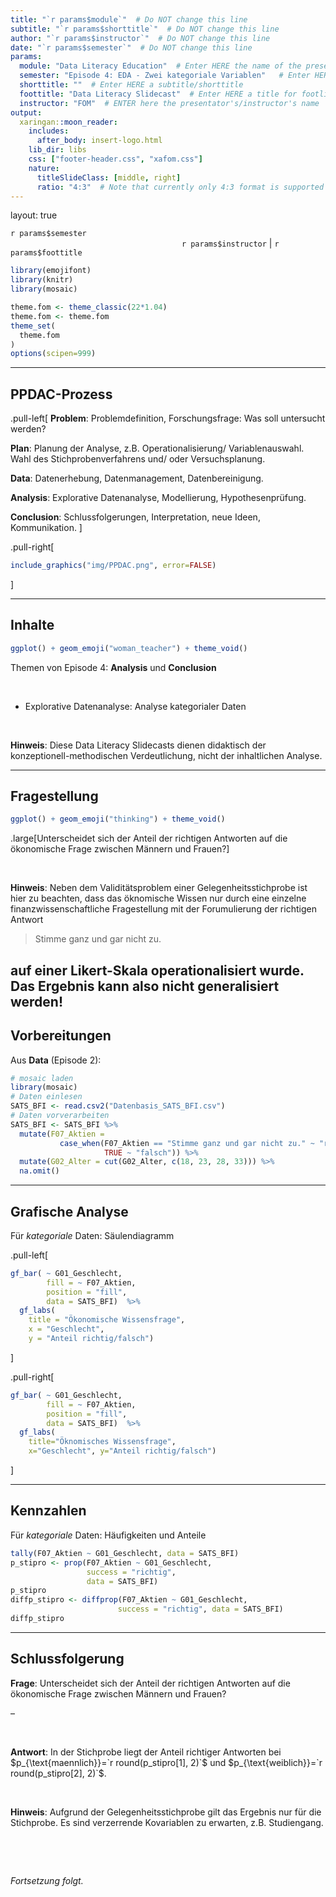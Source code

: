 ```yaml
---
title: "`r params$module`"  # Do NOT change this line
subtitle: "`r params$shorttitle`"  # Do NOT change this line
author: "`r params$instructor`"  # Do NOT change this line
date: "`r params$semester`"  # Do NOT change this line
params:
  module: "Data Literacy Education"  # Enter HERE the name of the presentation/course/module
  semester: "Episode 4: EDA - Zwei kategoriale Variablen"   # Enter HERE the date/semester/term
  shorttitle: ""  # Enter HERE a subtitle/shorttitle
  foottitle: "Data Literacy Slidecast"  # Enter HERE a title for footline
  instructor: "FOM"  # ENTER here the presentator's/instructor's name
output:
  xaringan::moon_reader:
    includes:
      after_body: insert-logo.html
    lib_dir: libs
    css: ["footer-header.css", "xafom.css"]
    nature:
      titleSlideClass: [middle, right]
      ratio: "4:3"  # Note that currently only 4:3 format is supported
---
```



layout: true
  
<div class="my-header"></div>

<!-- the following lines define the header and the footer line: -->
<div class="my-footer"><span>`r params$semester`    
&emsp;&emsp;&emsp;&emsp;&emsp;&emsp;
&emsp;&emsp;&emsp;&emsp;&emsp;&emsp;&emsp;&emsp;&emsp;&emsp;&emsp;&emsp;&emsp;
`r params$instructor` | `r params$foottitle` </span></div> 

<div class="footer-line"></div>



```r
library(emojifont)
library(knitr)
library(mosaic)

theme.fom <- theme_classic(22*1.04)
theme.fom <- theme.fom
theme_set(
  theme.fom  
)
options(scipen=999)
```

---

## PPDAC-Prozess


.pull-left[
**Problem**: Problemdefinition, Forschungsfrage: Was soll untersucht werden?

**Plan**: Planung der Analyse, z.B. Operationalisierung/ Variablenauswahl. Wahl des Stichprobenverfahrens und/ oder Versuchsplanung.

**Data**: Datenerhebung, Datenmanagement, Datenbereinigung.

**Analysis**: Explorative Datenanalyse, Modellierung, Hypothesenprüfung. 

**Conclusion**: Schlussfolgerungen, Interpretation, neue Ideen, Kommunikation.
]

.pull-right[
```r
include_graphics("img/PPDAC.png", error=FALSE)
```
]

---

## Inhalte

```r
ggplot() + geom_emoji("woman_teacher") + theme_void()
```


Themen von Episode 4: **Analysis** und **Conclusion**

<br>


- Explorative Datenanalyse: Analyse kategorialer Daten


<br>

**Hinweis**: Diese Data Literacy Slidecasts dienen didaktisch der konzeptionell-methodischen Verdeutlichung, nicht der inhaltlichen Analyse.


---

## Fragestellung

```r
ggplot() + geom_emoji("thinking") + theme_void()
```

.large[Unterscheidet sich der Anteil der richtigen Antworten auf die ökonomische Frage zwischen Männern und Frauen?]

<br>


**Hinweis**: Neben dem Validitätsproblem einer Gelegenheitsstichprobe ist hier zu beachten, dass das öknomische Wissen nur durch eine einzelne finanzwissenschaftliche Fragestellung mit der Forumulierung der richtigen Antwort 

> Stimme ganz und gar nicht zu.

auf einer Likert-Skala operationalisiert wurde. Das Ergebnis kann also **nicht** generalisiert werden!
---

## Vorbereitungen

Aus **Data** (Episode 2):

```r
# mosaic laden
library(mosaic)
# Daten einlesen
SATS_BFI <- read.csv2("Datenbasis_SATS_BFI.csv")
# Daten vorverarbeiten
SATS_BFI <- SATS_BFI %>%
  mutate(F07_Aktien = 
           case_when(F07_Aktien == "Stimme ganz und gar nicht zu." ~ "richtig",
                     TRUE ~ "falsch")) %>%
  mutate(G02_Alter = cut(G02_Alter, c(18, 23, 28, 33))) %>%
  na.omit() 
```

---

## Grafische Analyse

Für *kategoriale* Daten: Säulendiagramm

.pull-left[
```r
gf_bar( ~ G01_Geschlecht, 
        fill = ~ F07_Aktien, 
        position = "fill",
        data = SATS_BFI)  %>%
  gf_labs(
    title = "Ökonomische Wissensfrage",
    x = "Geschlecht", 
    y = "Anteil richtig/falsch") 
```
]

.pull-right[
```r
gf_bar( ~ G01_Geschlecht, 
        fill = ~ F07_Aktien, 
        position = "fill",
        data = SATS_BFI)  %>%
  gf_labs(
    title="Öknomisches Wissensfrage",
    x="Geschlecht", y="Anteil richtig/falsch") 
```
]

---

## Kennzahlen

Für *kategoriale* Daten: Häufigkeiten und Anteile


```r
tally(F07_Aktien ~ G01_Geschlecht, data = SATS_BFI)
p_stipro <- prop(F07_Aktien ~ G01_Geschlecht, 
                 success = "richtig", 
                 data = SATS_BFI)
p_stipro
diffp_stipro <- diffprop(F07_Aktien ~ G01_Geschlecht, 
                        success = "richtig", data = SATS_BFI)
diffp_stipro
```


---

## Schlussfolgerung

**Frage**: Unterscheidet sich der Anteil der richtigen Antworten auf die ökonomische Frage zwischen Männern und Frauen?

--

<br>

**Antwort**: In der Stichprobe liegt der Anteil richtiger Antworten bei $p_{\text{maennlich}}=`r round(p_stipro[1], 2)`$ und $p_{\text{weiblich}}=`r round(p_stipro[2], 2)`$.

<br>

**Hinweis**:  Aufgrund der Gelegenheitsstichprobe gilt das Ergebnis nur für die Stichprobe. Es sind verzerrende Kovariablen zu erwarten, z.B. Studiengang.

<br>

<br>

*Fortsetzung folgt.*

